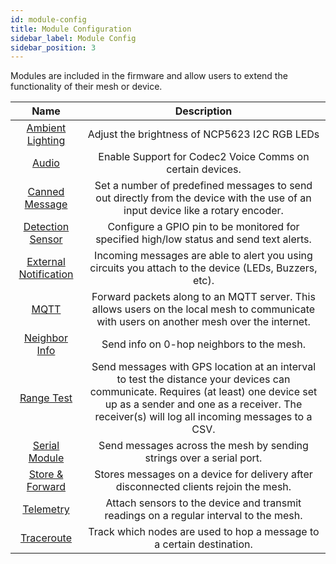 ```yaml
---
id: module-config
title: Module Configuration
sidebar_label: Module Config
sidebar_position: 3
---
```


Modules are included in the firmware and allow users to extend the functionality of their mesh or device.

|                                    Name                                    |                                                                                                             Description                                                                                                             |
| :------------------------------------------------------------------------: | :---------------------------------------------------------------------------------------------------------------------------------------------------------------------------------------------------------------------------------: |
|       [Ambient Lighting](/docs/settings/moduleconfig/ambient-lighting)     |                                                                                              Adjust the brightness of NCP5623 I2C RGB LEDs                                                                                          |
|                 [Audio](/docs/settings/moduleconfig/audio)                 |                                                                                      Enable Support for Codec2 Voice Comms on certain devices.                                                                                      |
|        [Canned Message](/docs/settings/moduleconfig/canned-message)        |                                                   Set a number of predefined messages to send out directly from the device with the use of an input device like a rotary encoder.                                                   |
|      [Detection Sensor](/docs/settings/moduleconfig/detection-sensor)      |                                                                     Configure a GPIO pin to be monitored for specified high/low status and send text alerts.                                                                        |
| [External Notification](/docs/settings/moduleconfig/external-notification) |                                                                Incoming messages are able to alert you using circuits you attach to the device (LEDs, Buzzers, etc).                                                                |
|                  [MQTT](/docs/settings/moduleconfig/mqtt)                  |                                              Forward packets along to an MQTT server. This allows users on the local mesh to communicate with users on another mesh over the internet.                                              |
|          [Neighbor Info](/docs/settings/moduleconfig/neighbor-info)        |                                                                                           Send info on 0-hop neighbors to the mesh.                                                                                                 |
|            [Range Test](/docs/settings/moduleconfig/range-test)            | Send messages with GPS location at an interval to test the distance your devices can communicate. Requires (at least) one device set up as a sender and one as a receiver. The receiver(s) will log all incoming messages to a CSV. |
|            [Serial Module](/docs/settings/moduleconfig/serial)             |                                                                                Send messages across the mesh by sending strings over a serial port.                                                                                 |
|  [Store & Forward](/docs/settings/moduleconfig/store-and-forward-module)   |                                                                         Stores messages on a device for delivery after disconnected clients rejoin the mesh.                                                                        |
|             [Telemetry](/docs/settings/moduleconfig/telemetry)             |                                                                        Attach sensors to the device and transmit readings on a regular interval to the mesh.                                                                        |
|            [Traceroute](/docs/settings/moduleconfig/traceroute)            |                                                                                Track which nodes are used to hop a message to a certain destination.                                                                                |
